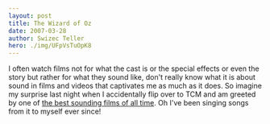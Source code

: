 ```yaml
---
layout: post
title: The Wizard of Oz
date: 2007-03-28
author: Swizec Teller
hero: ./img/UFpVsTuOpK8
---
```


I often watch films not for what the cast is or the special effects or even the story but rather for what they sound like, don't really know what it is about sound in films and videos that captivates me as much as it does. So imagine my surprise last night when I accidentally flip over to TCM and am greeted by one of [the best sounding films of all time](http://en.wikipedia.org/wiki/The_Wizard_of_Oz_(1939_film)). Oh I've been singing songs from it to myself ever since!
